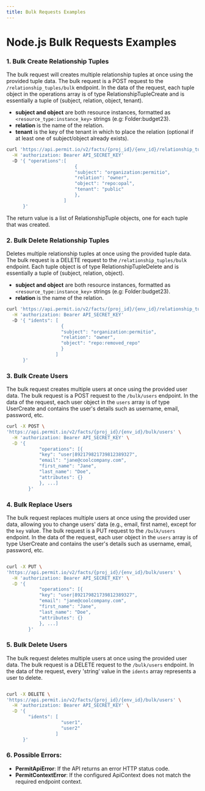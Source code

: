 ```yaml
---
title: Bulk Requests Examples
---
```


# Node.js Bulk Requests Examples

### 1. Bulk Create Relationship Tuples

The bulk request will creates multiple relationship tuples at once using the provided tuple data.       The bulk request is a POST request to the `/relationship_tuples/bulk` endpoint.
        In the data of the request, each tuple object in the operations array is of type RelationshipTupleCreate and is
essentially a tuple of (subject, relation, object, tenant).

- **subject and object** are both resource instances, formatted as `<resource_type:instance_key>` strings (e.g: Folder:budget23).
- **relation** is the name of the relation.
- **tenant** is the key of the tenant in which to place the relation (optional if at least one of subject/object already exists).

```bash
curl 'https://api.permit.io/v2/facts/{proj_id}/{env_id}/relationship_tuples/bulk' \
  -H 'authorization: Bearer API_SECRET_KEY'
  -D '{ "operations":[
                         {
                         "subject": "organization:permitio",
                         "relation": "owner",
                         "object": "repo:opal",
                         "tenant": "public"
                         },
                     ]
      }'
```
The return value is a list of RelationshipTuple objects, one for each tuple that was created.


### 2. Bulk Delete Relationship Tuples

Deletes multiple relationship tuples at once using the provided tuple data.
The bulk request is a DELETE request to the `/relationship_tuples/bulk` endpoint.
Each tuple object is of type RelationshipTupleDelete and is essentially a tuple of (subject, relation, object).

- **subject and object** are both resource instances, formatted as `<resource_type:instance_key>` strings (e.g: Folder:budget23).
- **relation** is the name of the relation.


```bash
curl 'https://api.permit.io/v2/facts/{proj_id}/{env_id}/relationship_tuples/bulk' \
  -H 'authorization: Bearer API_SECRET_KEY'
  -D '{ "idents": [
                    {
                    "subject": "organization:permitio",
                    "relation": "owner",
                    "object": "repo:removed_repo"
                    }
                  ]
      }'
```
### 3. Bulk Create Users

The bulk request creates multiple users at once using the provided user data. The bulk request is a POST request to the `/bulk/users` endpoint. In the data of the request, each user object in the `users` array is of type UserCreate and contains the user's details such as username, email, password, etc.

```bash
curl -X POST \
'https://api.permit.io/v2/facts/{proj_id}/{env_id}/bulk/users' \
  -H 'authorization: Bearer API_SECRET_KEY' \
  -D '{
            "operations": [{
            "key": "user|892179821739812389327",
            "email": "jane@coolcompany.com",
            "first_name": "Jane",
            "last_name": "Doe",
            "attributes": {}
            }, ...]
        }'
```
### 4. Bulk Replace Users


The bulk request replaces multiple users at once using the provided user data, allowing you to change users' data (e.g., email, first name), except for the `key` value. The bulk request is a PUT request to the `/bulk/users` endpoint. In the data of the request, each user object in the `users` array is of type UserCreate and contains the user's details such as username, email, password, etc.

```bash

curl -X PUT \
'https://api.permit.io/v2/facts/{proj_id}/{env_id}/bulk/users' \
  -H 'authorization: Bearer API_SECRET_KEY' \
  -D '{
            "operations": [{
            "key": "user|892179821739812389327",
            "email": "jane@coolcompany.com",
            "first_name": "Jane",
            "last_name": "Doe",
            "attributes": {}
            }, ...]
        }'
```


### 5. Bulk Delete Users

The bulk request deletes multiple users at once using the provided user data. The bulk request is a DELETE request to the `/bulk/users` endpoint. In the data of the request, every 'string' value in the `idents` array represents a user to delete.

```bash

curl -X DELETE \
'https://api.permit.io/v2/facts/{proj_id}/{env_id}/bulk/users' \
  -H 'authorization: Bearer API_SECRET_KEY' \
  -D '{
        "idents": [
                    "user1",
                    "user2"
                  ]
      }'
```


### 6. Possible Errors:
- **PermitApiError**: If the API returns an error HTTP status code.
- **PermitContextError**: If the configured ApiContext does not match the required endpoint context.